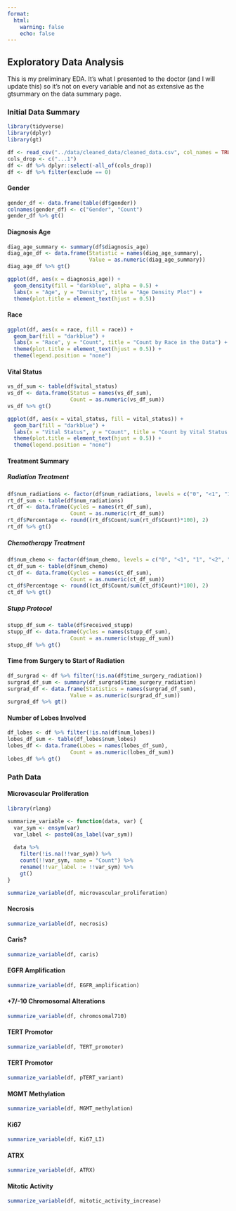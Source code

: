 ```yaml
---
format:
  html: 
    warning: false 
    echo: false 
---
```


## Exploratory Data Analysis

This is my preliminary EDA. It's what I presented to the doctor (and I will update this) so it's not on every variable and not as extensive as the gtsummary on the data summary page. 

### Initial Data Summary 

```r
library(tidyverse)
library(dplyr)
library(gt)

df <- read_csv("../data/cleaned_data/cleaned_data.csv", col_names = TRUE)
cols_drop <- c("...1")
df <- df %>% dplyr::select(-all_of(cols_drop))
df <- df %>% filter(exclude == 0)
```

#### Gender 

```r
gender_df <- data.frame(table(df$gender))
colnames(gender_df) <- c("Gender", "Count")
gender_df %>% gt()
```

#### Diagnosis Age

```r
diag_age_summary <- summary(df$diagnosis_age)
diag_age_df <- data.frame(Statistic = names(diag_age_summary),
                          Value = as.numeric(diag_age_summary))
diag_age_df %>% gt()

ggplot(df, aes(x = diagnosis_age)) +
  geom_density(fill = "darkblue", alpha = 0.5) +
  labs(x = "Age", y = "Density", title = "Age Density Plot") +
  theme(plot.title = element_text(hjust = 0.5))
```
#### Race

```r
ggplot(df, aes(x = race, fill = race)) + 
  geom_bar(fill = "darkblue") + 
  labs(x = "Race", y = "Count", title = "Count by Race in the Data") + 
  theme(plot.title = element_text(hjust = 0.5)) +
  theme(legend.position = "none")
```


#### Vital Status

```r
vs_df_sum <- table(df$vital_status)
vs_df <- data.frame(Status = names(vs_df_sum),
                    Count = as.numeric(vs_df_sum))
vs_df %>% gt()

ggplot(df, aes(x = vital_status, fill = vital_status)) + 
  geom_bar(fill = "darkblue") + 
  labs(x = "Vital Status", y = "Count", title = "Count by Vital Status in the Data") + 
  theme(plot.title = element_text(hjust = 0.5)) +
  theme(legend.position = "none")
```

#### Treatment Summary 

##### Radiation Treatment 

```r
df$num_radiations <- factor(df$num_radiations, levels = c("0", "<1", "1", "<2", "2", "≥3"))
rt_df_sum <- table(df$num_radiations)
rt_df <- data.frame(Cycles = names(rt_df_sum),
                    Count = as.numeric(rt_df_sum))
rt_df$Percentage <- round((rt_df$Count/sum(rt_df$Count)*100), 2)
rt_df %>% gt()
```

##### Chemotherapy Treatment 

```r
df$num_chemo <- factor(df$num_chemo, levels = c("0", "<1", "1", "<2", "2", "≥3"))
ct_df_sum <- table(df$num_chemo)
ct_df <- data.frame(Cycles = names(ct_df_sum),
                    Count = as.numeric(ct_df_sum))
ct_df$Percentage <- round((ct_df$Count/sum(ct_df$Count)*100), 2)
ct_df %>% gt()
```

##### Stupp Protocol 

```r
stupp_df_sum <- table(df$received_stupp)
stupp_df <- data.frame(Cycles = names(stupp_df_sum),
                    Count = as.numeric(stupp_df_sum))
stupp_df %>% gt()
```

#### Time from Surgery to Start of Radiation 

```r
df_surgrad <- df %>% filter(!is.na(df$time_surgery_radiation))
surgrad_df_sum <- summary(df_surgrad$time_surgery_radiation)
surgrad_df <- data.frame(Statistics = names(surgrad_df_sum),
                    Value = as.numeric(surgrad_df_sum))
surgrad_df %>% gt()
```

#### Number of Lobes Involved

```r
df_lobes <- df %>% filter(!is.na(df$num_lobes))
lobes_df_sum <- table(df_lobes$num_lobes)
lobes_df <- data.frame(Lobes = names(lobes_df_sum),
                    Count = as.numeric(lobes_df_sum))
lobes_df %>% gt()
```

### Path Data

#### Microvascular Proliferation

```r
library(rlang)

summarize_variable <- function(data, var) {
  var_sym <- ensym(var)
  var_label <- paste0(as_label(var_sym))
  
  data %>%
    filter(!is.na(!!var_sym)) %>%
    count(!!var_sym, name = "Count") %>%
    rename(!!var_label := !!var_sym) %>%
    gt()
}

summarize_variable(df, microvascular_proliferation)
```

#### Necrosis

```r
summarize_variable(df, necrosis)
```

#### Caris?

```r
summarize_variable(df, caris)
```

#### EGFR Amplification

```r
summarize_variable(df, EGFR_amplification)
```

#### +7/-10 Chromosomal Alterations

```r
summarize_variable(df, chromosomal710)
```

#### TERT Promotor

```r
summarize_variable(df, TERT_promoter)
```

#### TERT Promotor

```r
summarize_variable(df, pTERT_variant)
```

#### MGMT Methylation

```r
summarize_variable(df, MGMT_methylation)
```

#### Ki67

```r
summarize_variable(df, Ki67_LI)
```

#### ATRX

```r
summarize_variable(df, ATRX)
```

#### Mitotic Activity

```r
summarize_variable(df, mitotic_activity_increase)

```
